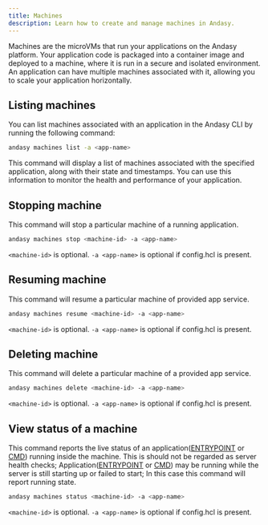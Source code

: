 ```yaml
---
title: Machines
description: Learn how to create and manage machines in Andasy.
---
```


Machines are the microVMs that run your applications on the Andasy platform. Your application code is packaged into a container image and deployed to a machine, where it is run in a secure and isolated environment. An application can have multiple machines associated with it, allowing you to scale your application horizontally.

## Listing machines

You can list machines associated with an application in the Andasy CLI by running the following command:

```bash
andasy machines list -a <app-name>
```

This command will display a list of machines associated with the specified application, along with their state and timestamps. You can use this information to monitor the health and performance of your application.

## Stopping machine

This command will stop a particular machine of a running application.

```bash
andasy machines stop <machine-id> -a <app-name>
```

`<machine-id>` is optional. `-a <app-name>` is optional if config.hcl is present.

## Resuming machine

This command will resume a particular machine of provided app service.

```bash
andasy machines resume <machine-id> -a <app-name>
```

`<machine-id>` is optional. `-a <app-name>` is optional if config.hcl is present.

## Deleting machine

This command will delete a particular machine of a provided app service.

```bash
andasy machines delete <machine-id> -a <app-name>
```

`<machine-id>` is optional. `-a <app-name>` is optional if config.hcl is present.

## View status of a machine

This command reports the live status of an application([ENTRYPOINT](https://docs.docker.com/reference/dockerfile/#entrypoint) or [CMD](https://docs.docker.com/reference/dockerfile/#cmd)) running inside the machine.
This is should not be regarded as server health checks; Application([ENTRYPOINT](https://docs.docker.com/reference/dockerfile/#entrypoint) or [CMD](https://docs.docker.com/reference/dockerfile/#cmd)) may be running while the server is still starting up or failed to start;
In this case this command will report running state.

```bash
andasy machines status <machine-id> -a <app-name>
```

`<machine-id>` is optional. `-a <app-name>` is optional if config.hcl is present.